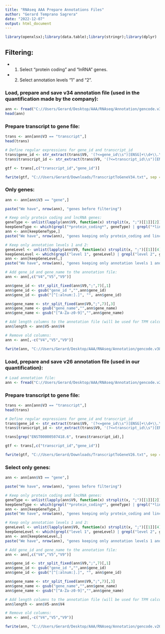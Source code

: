```yaml
---
title: "RNAseq AAA Prepare Annotations Files"
author: "Gerard Temprano Sagrera"
date: "2022-12-07"
output: html_document
---
```


```r
library(openxlsx);library(data.table);library(stringr);library(dplyr)
```

## Filtering: 

* 1. Select "protein coding" and "lnRNA" genes. 

* 2. Select annotation levels "1" and "2".


### Load, prepare and save v34 annotation file (used in the quantification made by the company):

```r
ann <- fread("C://Users/Gerard/Desktop/AAA/RNAseq/Annotation/gencode.v34.annotation.gtf.gz", header = F, nThread = 6)
head(ann)
```

### Prepare transcript to gene file:

```r
trans <- ann[ann$V3 == "transcript",]
head(trans)

# Define regular expressions for gene_id and transcript_id
trans$gene_id <- str_extract(trans$V9, '(?<=gene_id\\s")[ENSG]+\\d+\\.\\d+')
trans$transcript_id <- str_extract(trans$V9, '(?<=transcript_id\\s")[ENST]+\\d+\\.\\d+')

gtf <- trans[,c("transcript_id","gene_id")]

fwrite(gtf, "C://Users/Gerard/Downloads/TranscriptToGeneV34.txt", sep = "\t")
```

### Only genes:

```r
ann <- ann[ann$V3 == "gene",]
```

```r
paste("We have", nrow(ann), "genes before filtering")
```

```r
# Keep only protein coding and lncRNA genes:
geneType <- unlist(lapply(ann$V9, function(x) strsplit(x, ";")[[1]][2]))
keepGeneType <- which(grepl("*protein_coding*", geneType) | grepl("*lincRNA*", geneType))
ann <- ann[keepGeneType,]
paste("We have", nrow(ann), "genes keeping only protein_coding and lincRNA annotations.")
```

```r
# Keep only annotation levels 1 and 2:
geneLevel <- unlist(lapply(ann$V9, function(x) strsplit(x, ";")[[1]][4]))
keepGeneLevel <- which(grepl("level 1", geneLevel) | grepl("level 2", geneLevel))
ann <- ann[keepGeneLevel,]
paste("We have", nrow(ann), "genes keeping only annotation levels 1 and 2.")
```

```r
# Add gene_id and gene_name to the annotation file:
ann <- ann[,c("V4","V5","V9")]

ann$gene_id <- str_split_fixed(ann$V9,";",7)[,1]
ann$gene_id <- gsub("gene_id ","",ann$gene_id)
ann$gene_id <- gsub("[^[:alnum:].]", "", ann$gene_id)

ann$gene_name <- str_split_fixed(ann$V9,";",7)[,3]
ann$gene_name <- gsub("gene_name","",ann$gene_name)
ann$gene_name <- gsub("[^A-Za-z0-9]","",ann$gene_name)

# Add length columns to the annotation file (will be used for TPM calculation):
ann$length <- ann$V5-ann$V4

# Remove old columns:
ann <- ann[,-c("V4","V5","V9")]
```

```r
fwrite(ann, "C://Users/Gerard/Desktop/AAA/RNAseq/Annotation/gencode.v38.annotation.fixed.gtf.gz", sep = "\t")
```



### Load, prepare and save v26 annotation file (used in our quantification):

```r
# Load annotation file:
ann <- fread("C://Users/Gerard/Desktop/AAA/RNAseq/Annotation/gencode.v26.annotation.gtf.gz", header = F, nThread = 6)
```

### Prepare transcript to gene file:

```r
trans <- ann[ann$V3 == "transcript",]
head(trans)

# Define regular expressions for gene_id and transcript_id
trans$gene_id <- str_extract(trans$V9, '(?<=gene_id\\s")[ENSG]+\\d+\\.\\d+')
trans$transcript_id <- str_extract(trans$V9, '(?<=transcript_id\\s")[ENST]+\\d+\\.\\d+')

trans[grep("ENST00000507418.6", trans$transcript_id),]

gtf <- trans[,c("transcript_id","gene_id")]

fwrite(gtf, "C://Users/Gerard/Downloads/TranscriptToGeneV26.txt", sep = "\t")
```


### Select only genes:
```r
ann <- ann[ann$V3 == "gene",]
```

```r
paste("We have", nrow(ann), "genes before filtering")
```

```r
# Keep only protein coding and lncRNA genes:
geneType <- unlist(lapply(ann$V9, function(x) strsplit(x, ";")[[1]][2]))
keepGeneType <- which(grepl("*protein_coding*", geneType) | grepl("*lincRNA*", geneType))
ann <- ann[keepGeneType,]
paste("We have", nrow(ann), "genes keeping only protein_coding and lincRNA annotations.")
```

```r
# Keep only annotation levels 1 and 2:
geneLevel <- unlist(lapply(ann$V9, function(x) strsplit(x, ";")[[1]][4]))
keepGeneLevel <- which(grepl("level 1", geneLevel) | grepl("level 2", geneLevel))
ann <- ann[keepGeneLevel,]
paste("We have", nrow(ann), "genes keeping only annotation levels 1 and 2.")
```

```r
# Add gene_id and gene_name to the annotation file:
ann <- ann[,c("V4","V5","V9")]

ann$gene_id <- str_split_fixed(ann$V9,";",7)[,1]
ann$gene_id <- gsub("gene_id ","",ann$gene_id)
ann$gene_id <- gsub("[^[:alnum:].]", "", ann$gene_id)

ann$gene_name <- str_split_fixed(ann$V9,";",7)[,3]
ann$gene_name <- gsub("gene_name","",ann$gene_name)
ann$gene_name <- gsub("[^A-Za-z0-9]","",ann$gene_name)

# Add length columns to the annotation file (will be used for TPM calculation):
ann$length <- ann$V5-ann$V4

# Remove old columns:
ann <- ann[,-c("V4","V5","V9")]
```

```r
fwrite(ann, "C://Users/Gerard/Desktop/AAA/RNAseq/Annotation/gencode.v26.annotation.fixed.gtf.gz", sep = "\t")
```


